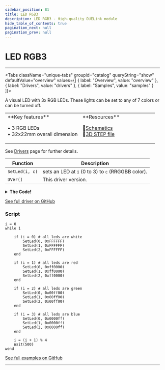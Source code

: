```yaml
---
sidebar_position: 81
title: LED RGB3
description: LED RGB3 - High-quality DUELink module
hide_table_of_contents: true
pagination_next: null
pagination_prev: null
---
```



# LED RGB3

<ImageSection 
  product="lledrgb3-a"
  tagline="3x RGB LED"
/>

---

<Tabs className="unique-tabs" groupid="catalog" queryString="show" defaultValue="overview"
  values={[
    {
        label: "Overview",
        value: "overview"
    },
    {
        label: "Drivers",
        value: "drivers"
    },
    {
        label: "Samples",
        value: "samples"
    }
]}>

<TabItem value="overview">

A visual LED with 3x RGB LEDs. These lights can be set to any of 7 colors or can be turned off.

<table><td width='50%'>
**Key features**

• 3 RGB LEDs<br/>
• 32x22mm overall dimension<br/>

</td><td width='50%'>
**Resources**
 
📄<a href="/sch/gdl-lledrgb3-a.pdf" download>Schematics</a><br/>
🔩<a href="/3d/gdl-lledrgb3-a.step" download>3D STEP file</a><br/>
</td></table>

</TabItem>

<TabItem value="drivers">

See [Drivers](/docs/engine/drivers) page for further details.

| Function | Description |
|----------|-------------|
| `SetLed(i, c)` | sets an LED at `i` (0 to 3) to `c` (RRGGBB color). |
| `DVer()` | This driver version. |
<details>
<summary><strong>The Code!</strong></summary>

**LED RGB3 Driver**

```batch
##### LED RGB Driver #####

fn DVer()
    return 1.0
fend

fn SetLed(i, c)

  r = ((c>>16)&0xff)/255
  g =((c>>8)&0xff)/255
  b = (c&0xff)/255
  
  if i = 0
      PWrite(1,b)
      PWrite(2,r)
      PWrite(3,g)
  end
  
  if i = 1
      PWrite(4,b)
      PWrite(5,r)
      PWrite(6,g)
  end
  
  if i = 2
      PWrite(7,b)
      PWrite(8,r)
      PWrite(11,g)
  end
  
fend

####################

```

</details>

[See full driver on GitHub](https://github.com/ghi-electronics/duelink-website/tree/main/static/code/drivers)

</TabItem>

<TabItem value="samples">

### Script

```batch
i = 0
while 1
    
    if (i = 0) # all leds are white
        SetLed(0, 0xFFFFFF)
        SetLed(1, 0xFFFFFF)
        SetLed(2, 0xFFFFFF)
    end
    
    if (i = 1) # all leds are red
        SetLed(0, 0xff0000)
        SetLed(1, 0xff0000)
        SetLed(2, 0xff0000)
    end
    
    if (i = 2) # all leds are green
        SetLed(0, 0x00ff00)
        SetLed(1, 0x00ff00)
        SetLed(2, 0x00ff00)
    end
    
    if (i = 3) # all leds are blue
        SetLed(0, 0x0000ff)
        SetLed(1, 0x0000ff)
        SetLed(2, 0x0000ff)
    end
    
    i = (i + 1) % 4
    Wait(500)
wend
```

[See full examples on GitHub](https://github.com/ghi-electronics/duelink-website/tree/main/static/code/samples)

</TabItem>

</Tabs>

---

<OrderSection
    product="DUELink LED RGB3"
    partnumber="GDL-LLEDRGB3-A"
    price="$0.00"
/>
